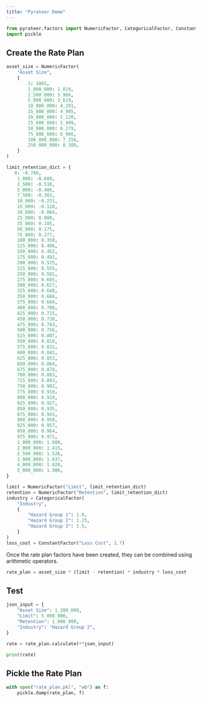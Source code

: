 ```yaml
---
title: "Pyrateer Demo"
---
```

```python
from pyrateer.factors import NumericFactor, CategoricalFactor, ConstantFactor
import pickle
```

## Create the Rate Plan

```python
asset_size = NumericFactor(
    "Asset Size",
    {
        1: 1065,
        1_000_000: 1_819,
        2_500_000: 3_966,
        5_000_000: 3_619,
        10_000_000: 4_291,
        15_000_000: 4_905,
        20_000_000: 5_120,
        25_000_000: 5_499,
        50_000_000: 6_279,
        75_000_000: 6_966,
        100_000_000: 7_156,
        250_000_000: 8_380,
    }
)

limit_retention_dict = {
   0: -0.760,
    1_000: -0.600,
    2_500: -0.510,
    5_000: -0.406,
    7_500: -0.303,
    10_000: -0.231,
    15_000: -0.128,
    20_000: -0.064,
    25_000: 0.000,
    35_000: 0.105,
    50_000: 0.175,
    75_000: 0.277,
    100_000: 0.350,
    125_000: 0.406,
    150_000: 0.452,
    175_000: 0.491,
    200_000: 0.525,
    225_000: 0.555,
    250_000: 0.581,
    275_000: 0.605,
    300_000: 0.627,
    325_000: 0.648,
    350_000: 0.666,
    375_000: 0.684,
    400_000: 0.700,
    425_000: 0.715,
    450_000: 0.730,
    475_000: 0.743,
    500_000: 0.756,
    525_000: 0.807,
    550_000: 0.819,
    575_000: 0.831,
    600_000: 0.842,
    625_000: 0.853,
    650_000: 0.864,
    675_000: 0.874,
    700_000: 0.883,
    725_000: 0.893,
    750_000: 0.902,
    775_000: 0.910,
    800_000: 0.919,
    825_000: 0.927,
    850_000: 0.935,
    875_000: 0.943,
    900_000: 0.950,
    925_000: 0.957,
    950_000: 0.964,
    975_000: 0.971,
    1_000_000: 1.000,
    2_000_000: 1.415,
    2_500_000: 1.526,
    3_000_000: 1.637,
    4_000_000: 1.820,
    5_000_000: 1.986,
}

limit = NumericFactor("Limit", limit_retention_dict)
retention = NumericFactor("Retention", limit_retention_dict)
industry = CategoricalFactor(
    "Industry",
    {
        "Hazard Group 1": 1.0,
        "Hazard Group 2": 1.25,
        "Hazard Group 3": 1.5,
    }
)
loss_cost = ConstantFactor("Loss Cost", 1.7)
```

Once the rate plan factors have been created, they can be combined using arithmetic operators.

```python
rate_plan = asset_size * (limit - retention) * industry * loss_cost
```

## Test

```python
json_input = {
    "Asset Size": 1_200_000,
    "Limit": 5_000_000,
    "Retention": 1_000_000,
    "Industry": "Hazard Group 2",
}

rate = rate_plan.calculate(**json_input)

print(rate)
```

## Pickle the Rate Plan
```python
with open("rate_plan.pkl", "wb") as f:
    pickle.dump(rate_plan, f)
```